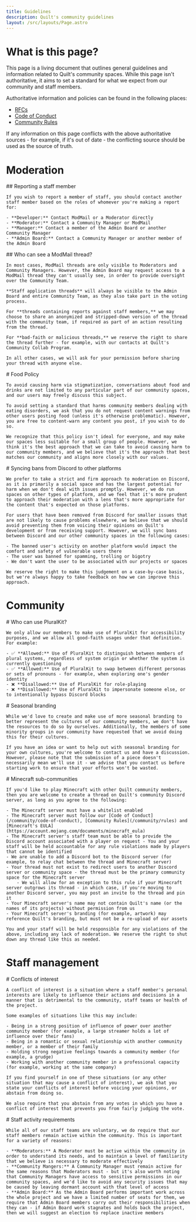 ```yaml
---
title: Guidelines
description: Quilt's community guidelines
layout: /src/layouts/Page.astro
---
```



# What is this page?

This page is a living document that outlines general guidelines and information related to Quilt's community spaces. While this page isn't authoritative, it aims to set a standard for what we expect from our community and staff members.

Authoritative information and policies can be found in the following places:

- [RFCs](/about/faq#whats-an-rfc-how-do-they-work)
- [Code of Conduct](/community/code-of-conduct)
- [Community Rules](/community/rules)

If any information on this page conflicts with the above authoritative sources - for example, if it's out of date - the conflicting source should be used as the source of truth.

# Moderation

<Message>
	## Reporting a staff member

	If you wish to report a member of staff, you should contact another staff member based on the roles of whomever you're making a report for:

	- **Developer:** Contact ModMail or a Moderator directly
	- **Moderator:** Contact a Community Manager or ModMail
	- **Manager:** Contact a member of the Admin Board or another Community Manager
	- **Admin Board:** Contact a Community Manager or another member of the Admin Board
</Message>

<Message>
	## Who can see a ModMail thread?

	In most cases, ModMail threads are only visible to Moderators and Community Managers. However, the Admin Board may request access to a ModMail thread they can't usually see, in order to provide oversight over the Community Team.

	**Staff application threads** will always be visible to the Admin Board and entire Community Team, as they also take part in the voting process.

	For **threads containing reports against staff members,** we may choose to share an anonymized and stripped-down version of the thread with the community team, if required as part of an action resulting from the thread.

	For **bad-faith or malicious threads,** we reserve the right to share the thread further - for example, with our contacts at Quilt's Community Collab Program.

	In all other cases, we will ask for your permission before sharing your thread with anyone else.
</Message>

<Message>
	# Food Policy

	To avoid causing harm via stigmatization, conversations about food and drinks are not limited to any particular part of our community spaces, and our users may freely discuss this subject.

	To avoid setting a standard that harms community members dealing with eating disorders, we ask that you do not request content warnings from other users posting food (unless it's otherwise problematic). However, you are free to content-warn any content you post, if you wish to do so.

	We recognize that this policy isn't ideal for everyone, and may make our spaces less suitable for a small group of people. However, we think it's the best approach that we can take to avoid causing harm to our community members, and we believe that it's the approach that best matches our community and aligns more closely with our values.
</Message>

<Message>
	# Syncing bans from Discord to other platforms

	We prefer to take a strict and firm approach to moderation on Discord, as it is primarily a social space and has the largest potential for harm when we don't deal with issues promptly. However, we do run spaces on other types of platform, and we feel that it's more prudent to approach their moderation with a lens that's more appropriate for the content that's expected on those platforms.

	For users that have been removed from Discord for smaller issues that are not likely to cause problems elsewhere, we believe that we should avoid preventing them from voicing their opinions on Quilt's development or from receiving support. However, we will sync bans between Discord and our other community spaces in the following cases:

	- The banned user's activity on another platform would impact the comfort and safety of vulnerable users there
	- The user was banned for spamming, trolling or bigotry
	- We don't want the user to be associated with our projects or spaces

	We reserve the right to make this judgement on a case-by-case basis, but we're always happy to take feedback on how we can improve this approach.
</Message>

# Community

<Message>
	# Who can use PluralKit?

	We only allow our members to make use of PluralKit for accessibility purposes, and we allow all good-faith usages under that definition. For example:

	- ✅ **Allowed:** Use of PluralKit to distinguish between members of plural systems, regardless of system origin or whether the system is currently questioning
	- ✅ **Allowed:** Use of PluralKit to swap between different personas or sets of pronouns - for example, when exploring one's gender identity
	- ❌ **Disallowed:** Use of PluralKit for role-playing
	- ❌ **Disallowed:** Use of PluralKit to impersonate someone else, or to intentionally bypass Discord blocks
</Message>

<Message>
	# Seasonal branding

	While we'd love to create and make use of more seasonal branding to better represent the cultures of our community members, we don't have the resources to do so by ourselves. Additionally, the members of some minority groups in our community have requested that we avoid doing this for their cultures.

	If you have an idea or want to help out with seasonal branding for your own cultures, you're welcome to contact us and have a discussion. However, please note that the submission of a piece doesn't necessarily mean we'll use it - we advise that you contact us before starting work to ensure that your efforts won't be wasted.
</Message>

<Message>
	# Minecraft sub-communities

	If you'd like to play Minecraft with other Quilt community members, then you are welcome to create a thread on Quilt's community Discord server, as long as you agree to the following:

	- The Minecraft server must have a whitelist enabled
	- The Minecraft server must follow our [Code of Conduct](/community/code-of-conduct), [Community Rules](/community/rules) and [Minecraft's EULA](https://account.mojang.com/documents/minecraft_eula)
	- The Minecraft server's staff team must be able to provide the Discord account associated with a player on request - You and your staff will be held accountable for any rule violations made by players that cannot be identified
	- We are unable to add a Discord bot to the Discord server (for example, to relay chat between the thread and Minecraft server)
	- Your thread must not exist to redirect users to another Discord server or community space - the thread must be the primary community space for the Minecraft server
		- We will allow for an exception to this rule if your Minecraft server outgrows its thread - in which case, if you're moving to another Discord server, you may post an invite to the thread and pin it
	- Your Minecraft server's name may not contain Quilt's name (or the names of its projects) without permission from us
	- Your Minecraft server's branding (for example, artwork) may reference Quilt's branding, but must not be a re-upload of our assets

	You and your staff will be held responsible for any violations of the above, including any lack of moderation. We reserve the right to shut down any thread like this as needed.
</Message>

# Staff management

<Message>
	# Conflicts of interest

	A conflict of interest is a situation where a staff member's personal interests are likely to influence their actions and decisions in a manner that is detrimental to the community, staff teams or health of the project.

	Some examples of situations like this may include:

	- Being in a strong position of influence of power over another community member (for example, a large streamer holds a lot of influence over their fans)
	- Being in a romantic or sexual relationship with another community member, or a member of their family
	- Holding strong negative feelings towards a community member (for example, a grudge)
	- Working with another community member in a professional capacity (for example, working at the same company)

	If you find yourself in one of these situations (or any other situation that may cause a conflict of interest), we ask that you state your conflicts of interest before voicing your opinions, or abstain from doing so.

	We also require that you abstain from any votes in which you have a conflict of interest that prevents you from fairly judging the vote.
</Message>

<Message>
	# Staff activity requirements

	While all of our staff teams are voluntary, we do require that our staff members remain active within the community. This is important for a variety of reasons:

	- **Moderators:** A Moderator must be active within the community in order to understand its needs, and to maintain a level of familiarity that we believe is necessary to moderate effectively
	- **Community Mangers:** A Community Manager must remain active for the same reasons that Moderators must - but it's also worth noting that Community Managers have access to sensitive permissions in our community spaces, and we'd like to avoid any security issues that may be caused by leaving dormant account with that level of access
	- **Admin Board:** As the Admin Board performs important work across the whole project and we have a limited number of seats for them, we require that Admin Board members carry out their responsibilities when they can - if Admin Board work stagnates and holds back the project, then we will suggest an election to replace inactive members
</Message>
